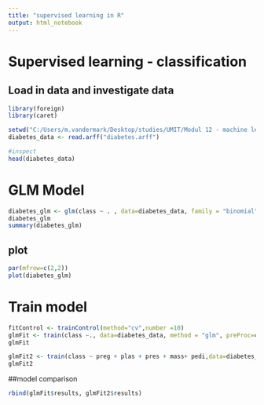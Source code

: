 ---
title: "supervised learning in R"
output: html_notebook
---

# Supervised learning - classification

## Load in data and investigate data


```{r}
library(foreign)
library(caret)

setwd("C:/Users/m.vandermark/Desktop/studies/UMIT/Modul 12 - machine learning applications")
diabetes_data <- read.arff("diabetes.arff")

#inspect
head(diabetes_data)

```

# GLM Model

```{r}
diabetes_glm <- glm(class ~ . , data=diabetes_data, family = "binomial")
diabetes_glm
summary(diabetes_glm)
```

## plot 
```{r}

par(mfrow=c(2,2))
plot(diabetes_glm)

```


# Train model

```{r}
fitControl <- trainControl(method="cv",number =10)
glmFit <- train(class ~., data=diabetes_data, method = "glm", preProc=c("center","scale"), trControl = fitControl)
glmFit

glmFit2 <- train(class ~ preg + plas + pres + mass+ pedi,data=diabetes_data,method = "glm", preProc=c("center","scale"), trControl = fitControl)
glmFit2

```   

##model comparison

```{r}

rbind(glmFit$results, glmFit2$results)

```